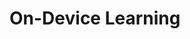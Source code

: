 # On-Device Learning

<!--

	Federated learning
	On-device training
	Continuous Learning
	Forward vs. backward pass methods

-->
